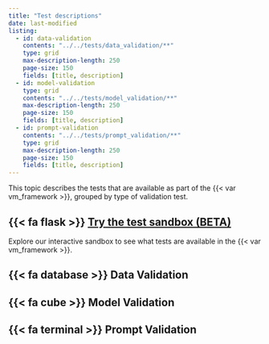 ```yaml
---
title: "Test descriptions"
date: last-modified
listing:
  - id: data-validation
    contents: "../../tests/data_validation/**"
    type: grid
    max-description-length: 250
    page-size: 150
    fields: [title, description]
  - id: model-validation
    type: grid
    contents: "../../tests/model_validation/**"
    max-description-length: 250
    page-size: 150
    fields: [title, description]
  - id: prompt-validation
    contents: "../../tests/prompt_validation/**"
    type: grid
    max-description-length: 250
    page-size: 150
    fields: [title, description]  
---
```


This topic describes the tests that are available as part of the {{< var vm_framework >}}, grouped by type of validation test.

::: {.callout}
## {{< fa flask >}} [Try the test sandbox (BETA)](test-sandbox.qmd)

Explore our interactive sandbox to see what tests are available in the {{< var vm_framework >}}.
:::

:::{.panel-tabset}

## {{< fa database >}} Data Validation

:::{#data-validation}
:::

## {{< fa cube >}} Model Validation

:::{#model-validation}
:::

## {{< fa terminal >}} Prompt Validation

:::{#prompt-validation}
:::

:::